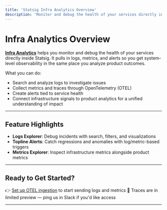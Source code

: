```yaml
---
title: 'Statsig Infra Analytics Overview'
description: 'Monitor and debug the health of your services directly inside Statsig'
---
```


# Infra Analytics Overview

**[Infra Analytics](https://statsig.com/infra-analytics)** helps you monitor and debug the health of your services directly inside Statsig. It pulls in logs, metrics, and alerts so you get system-level observability in the same place you analyze product outcomes.

What you can do:
- Search and analyze logs to investigate issues
- Collect metrics and traces through OpenTelemetry (OTEL)
- Create alerts tied to service health
- Connect infrastructure signals to product analytics for a unified understanding of impact

---

## Feature Highlights

- **Logs Explorer**: Debug incidents with search, filters, and visualizations
- **Topline Alerts**: Catch regressions and anomalies with log/metric-based triggers
- **Metrics Explorer**: Inspect infrastructure metrics alongside product metrics

---

## Ready to Get Started?

👉 [Set up OTEL ingestion](/server/concepts/open_telemetry) to start sending logs and metrics
👀 Traces are in limited preview — ping us in Slack if you'd like access

---